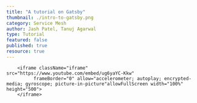 ```yaml
---
title: "A tutorial on Gatsby"
thumbnail: ./intro-to-gatsby.png
category: Service Mesh
author: Jash Patel, Tanuj Agarwal
type: Tutorial
featured: false
published: true
resource: true
---
```


<ResourcesWrapper> 
      
        <iframe className="iframe" src="https://www.youtube.com/embed/ug6yaYC-Kkw"
              frameBorder="0" allow="accelerometer; autoplay; encrypted-media; gyroscope; picture-in-picture"allowFullScreen width="100%" height="500">
        </iframe>
</ResourcesWrapper>